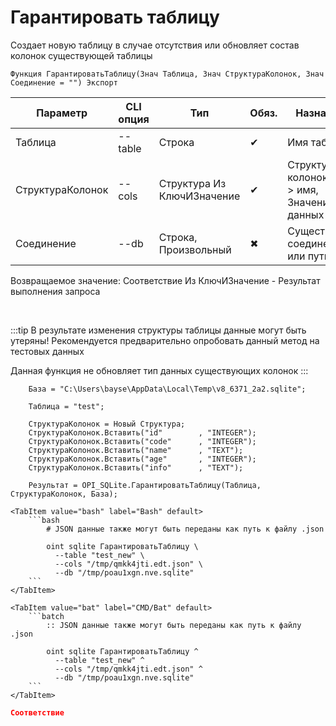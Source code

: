 ﻿---
sidebar_position: 5
description: Гарантировать таблицу и другие функции для работы с SQLite в Открытом пакете интеграций - бесплатной open-source библиотеке интеграций для 1С:Предприятие 8, OneScript и CLI
keywords: [1C, 1С, 1С:Предприятие, 1С:Предприятие 8.3, API, Интеграция, Сервисы, Обмен, OneScript, CLI, SQLite]
---


# Гарантировать таблицу
 Создает новую таблицу в случае отсутствия или обновляет состав колонок существующей таблицы



`Функция ГарантироватьТаблицу(Знач Таблица, Знач СтруктураКолонок, Знач Соединение = "") Экспорт`

  | Параметр | CLI опция | Тип | Обяз. | Назначение |
  |-|-|-|-|-|
  | Таблица | --table | Строка | &#x2714; | Имя таблицы |
  | СтруктураКолонок | --cols | Структура Из КлючИЗначение | &#x2714; | Структура колонок: Ключ > имя, Значение > Тип данных |
  | Соединение | --db | Строка, Произвольный | &#x2716; | Существующее соединение или путь к базе |

  
  Возвращаемое значение:   Соответствие Из КлючИЗначение - Результат выполнения запроса

<br/>

:::tip
В результате изменения структуры таблицы данные могут быть утеряны! Рекомендуется предварительно опробовать данный метод на тестовых данных

Данная функция не обновляет тип данных существующих колонок
:::
<br/>



```bsl title="Пример использования для 1С:Предприятие/OneScript"
    База = "C:\Users\bayse\AppData\Local\Temp\v8_6371_2a2.sqlite";

    Таблица = "test";

    СтруктураКолонок = Новый Структура;
    СтруктураКолонок.Вставить("id"        , "INTEGER");
    СтруктураКолонок.Вставить("code"      , "INTEGER");
    СтруктураКолонок.Вставить("name"      , "TEXT");
    СтруктураКолонок.Вставить("age"       , "INTEGER");
    СтруктураКолонок.Вставить("info"      , "TEXT");

    Результат = OPI_SQLite.ГарантироватьТаблицу(Таблица, СтруктураКолонок, База);
```
    

 <Tabs>
  
    <TabItem value="bash" label="Bash" default>
        ```bash
            # JSON данные также могут быть переданы как путь к файлу .json
            
            oint sqlite ГарантироватьТаблицу \
              --table "test_new" \
              --cols "/tmp/qmkk4jti.edt.json" \
              --db "/tmp/poau1xgn.nve.sqlite"
        ```
    </TabItem>
  
    <TabItem value="bat" label="CMD/Bat" default>
        ```batch
            :: JSON данные также могут быть переданы как путь к файлу .json
            
            oint sqlite ГарантироватьТаблицу ^
              --table "test_new" ^
              --cols "/tmp/qmkk4jti.edt.json" ^
              --db "/tmp/poau1xgn.nve.sqlite"
        ```
    </TabItem>
</Tabs>


```json title="Результат"
Соответствие
```
